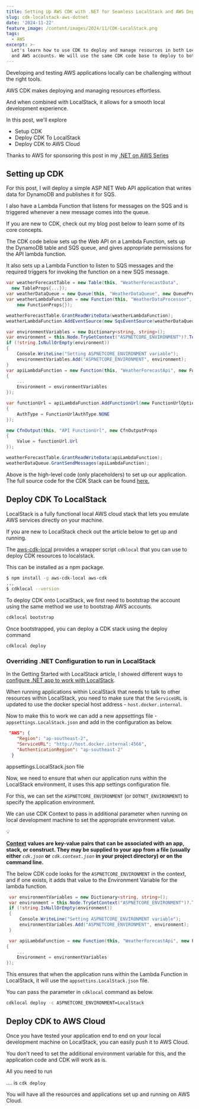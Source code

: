 ```yaml
---
title: Setting Up AWS CDK with .NET for Seamless LocalStack and AWS Deployments
slug: cdk-localstack-aws-dotnet
date: '2024-11-22'
feature_image: /content/images/2024/11/CDK-LocalStack.png
tags:
  - AWS
excerpt: >-
  Let's learn how to use CDK to deploy and manage resources in both LocalStack
  and AWS accounts. We will use the same CDK code base to deploy to both.
---
```

Developing and testing AWS applications locally can be challenging without the right tools.

AWS CDK makes deploying and managing resources effortless.

And when combined with LocalStack, it allows for a smooth local development experience.

<EmbedCard src="https://www.youtube.com/embed/ADf3kQqKuqY?feature=oembed" title="CDK: Deploy to LocalStack and AWS with single CDK code | AWS CDK Series" />

In this post, we'll explore

-   Setup CDK
-   Deploy CDK To LocalStack
-   Deploy CDK to AWS Cloud

Thanks to AWS for sponsoring this post in my [.NET on AWS Series](/blog/tag/aws/)

## Setting up CDK

For this post, I will deploy a simple ASP NET Web API application that writes data for DynamoDB and publishes it for SQS.

I also have a Lambda Function that listens for messages on the SQS and is triggered whenever a new message comes into the queue.

If you are new to CDK, check out my blog post below to learn some of its core concepts.

<BookmarkCard href="/blog/aws-cdk-dotnet/" title="AWS CDK For The .NET Developer" description="AWS CDK simplifies Cloud Infrastructure management. CDK lets you define AWS resources using first-class programming concepts. It translates your code into AWS CloudFormation templates, which can be used to provision AWS resources for your application. Let’s get started using .NET and C#." icon="/content/images/icon/logo-512x512-8.png" />

The CDK code below sets up the Web API on a Lambda Function, sets up the DynamoDB table and SQS queue, and gives appropriate permissions for the API lambda function.

It also sets up a Lambda Function to listen to SQS messages and the required triggers for invoking the function on a new SQS message.

```csharp
var weatherForecastTable = new Table(this, "WeatherForecastData", 
  new TableProps{...});
var weatherDataQueue = new Queue(this, "WeatherDataQueue", new QueueProps{...});
var weatherLambdaFunction = new Function(this, "WeatherDataProcessor", 
    new FunctionProps{});

weatherForecastTable.GrantReadWriteData(weatherLambdaFunction);
weatherLambdaFunction.AddEventSource(new SqsEventSource(weatherDataQueue));

var environmentVariables = new Dictionary<string, string>();
var environment = this.Node.TryGetContext("ASPNETCORE_ENVIRONMENT")?.ToString();
if (!string.IsNullOrEmpty(environment))
{
    Console.WriteLine("Setting ASPNETCORE_ENVIRONMENT variable");
    environmentVariables.Add("ASPNETCORE_ENVIRONMENT", environment);
}
var apiLambdaFunction = new Function(this, "WeatherForecastApi", new FunctionProps
{
    ...
    Environment = environmentVariables
});

var functionUrl = apiLambdaFunction.AddFunctionUrl(new FunctionUrlOptions
{
    AuthType = FunctionUrlAuthType.NONE
}); 

new CfnOutput(this, "API FunctionUrl", new CfnOutputProps
{
    Value = functionUrl.Url
});

weatherForecastTable.GrantReadWriteData(apiLambdaFunction);
weatherDataQueue.GrantSendMessages(apiLambdaFunction);
```

Above is the high-level code (only placeholders) to set up our application. The full source code for the CDK Stack can be found [here.](https://github.com/rahulpnath/aws-cdk-github-actions/blob/main/src/WeatherForecast.Cdk/WeatherForecastStack.cs)

## Deploy CDK To LocalStack

LocalStack is a fully functional local AWS cloud stack that lets you emulate AWS services directly on your machine.

If you are new to LocalStack check out the article below to get up and running.

<BookmarkCard href="/blog/aws-localstack-dotnet/" title="How to Use LocalStack for Seamless AWS Development in .NET" description="LocalStack is a fully functional local AWS cloud stack that lets you emulate AWS services directly on your machine. Let’s learn how to set up and run your .NET application locally on LocalStack." icon="/content/images/icon/logo-512x512-9.png" />

The [aws-cdk-local](https://github.com/localstack/aws-cdk-local) provides a wrapper script `cdklocal` that you can use to deploy CDK resources to localstack.

This can be installed as a npm package.

```bash
$ npm install -g aws-cdk-local aws-cdk
...
$ cdklocal --version
```

To deploy CDK onto LocalStack, we first need to bootstrap the account using the same method we use to bootstrap AWS accounts.

```bash
cdklocal bootstrap
```

Once bootstrapped, you can deploy a CDK stack using the deploy command

```bash
cdklocal deploy
```

### Overriding .NET Configuration to run in LocalStack

In the Getting Started with LocalStack article, I showed different ways to [configure .NET app to work with LocalStack](/blog/aws-localstack-dotnet/#configuring-net-app-to-connect-to-localstack).

When running applications within LocalStack that needs to talk to other resources within LocalStack, you need to make sure that the `ServiceURL` is updated to use the docker special host address - `host.docker.internal`.

Now to make this to work we can add a new appsettings file - `appsettings.LocalStack.json` and add in the configuration as below.

```json
 "AWS": {
    "Region": "ap-southeast-2",
    "ServiceURL": "http://host.docker.internal:4566",
    "AuthenticationRegion": "ap-southeast-2"
  }
```

appsettings.LocalStack.json file

Now, we need to ensure that when our application runs within the LocalStack environment, it uses this app settings configuration file.

For this, we can set the `ASPNETCORE_ENVIRONMENT` (or `DOTNET_ENVIRONMENT`) to specify the application environment.

<EmbedCard src="https://www.youtube.com/embed/UPgHRiLw4is?feature=oembed" title="ENVIRONMENTS in ASP NET Core |  Getting Started With ASP.NET Core Series" />

We can use CDK Context to pass in additional parameter when running on local development machine to set the appropriate environment value.

💡

[__Context__](https://docs.aws.amazon.com/cdk/v2/guide/context.html) __values are key-value pairs that can be associated with an app, stack, or construct. They may be supplied to your app from a file (usually either__ _`cdk.json`_ __or__ _`cdk.context.json`_ __in your project directory) or on the command line.__

The below CDK code looks for the `ASPNETCORE_ENVIRONMENT` in the context, and if one exists, it adds that value to the Environment Variable for the lambda function.

```csharp
 var environmentVariables = new Dictionary<string, string>();
 var environment = this.Node.TryGetContext("ASPNETCORE_ENVIRONMENT")?.ToString();
 if (!string.IsNullOrEmpty(environment))
 {
     Console.WriteLine("Setting ASPNETCORE_ENVIRONMENT variable");
     environmentVariables.Add("ASPNETCORE_ENVIRONMENT", environment);
 }

 var apiLambdaFunction = new Function(this, "WeatherForecastApi", new FunctionProps
{
    ...
    Environment = environmentVariables
});
```

This ensures that when the application runs within the Lambda Function in LocalStack, it will use the `appsettins.LocalStack.json` file.

You can pass the parameter in `cdklocal` command as below.

```bash
cdklocal deploy -c ASPNETCORE_ENVIRONMENT=LocalStack
```

## Deploy CDK to AWS Cloud

Once you have tested your application end to end on your local development machine on LocalStack, you can easily push it to AWS Cloud.

You don't need to set the additional environment variable for this, and the application code and CDK will work as is.

All you need to run

.... is `cdk deploy`

You will have all the resources and applications set up and running on AWS Cloud.
